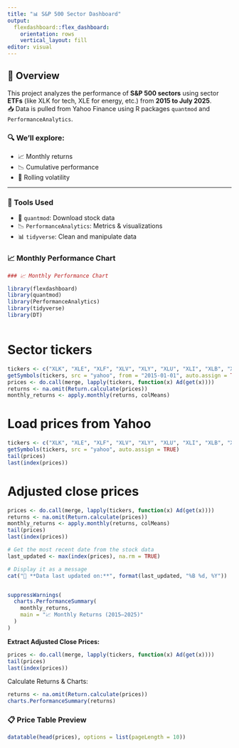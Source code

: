 ```yaml
---
title: "📊 S&P 500 Sector Dashboard"
output: 
  flexdashboard::flex_dashboard:
    orientation: rows
    vertical_layout: fill
editor: visual
---
```


## 🧠 Overview

This project analyzes the performance of **S&P 500 sectors** using sector **ETFs** (like XLK for tech, XLE for energy, etc.) from **2015 to July 2025**.\
📥 Data is pulled from Yahoo Finance using R packages `quantmod` and `PerformanceAnalytics`.

### 🔍 We’ll explore:

-   📈 Monthly returns\
-   📉 Cumulative performance\
-   🔁 Rolling volatility

------------------------------------------------------------------------

### 🧰 Tools Used

-   🧮 `quantmod`: Download stock data\
-   📉 `PerformanceAnalytics`: Metrics & visualizations\
-   📊 `tidyverse`: Clean and manipulate data

### 📈 Monthly Performance Chart

```r
### 📈 Monthly Performance Chart

library(flexdashboard)
library(quantmod)
library(PerformanceAnalytics)
library(tidyverse)
library(DT)



```

# Sector tickers

```r
tickers <- c("XLK", "XLE", "XLF", "XLV", "XLY", "XLU", "XLI", "XLB", "XLRE", "XLC", "XLP")
getSymbols(tickers, src = "yahoo", from = "2015-01-01", auto.assign = TRUE)
prices <- do.call(merge, lapply(tickers, function(x) Ad(get(x))))
returns <- na.omit(Return.calculate(prices))
monthly_returns <- apply.monthly(returns, colMeans)

```

# Load prices from Yahoo

```r
tickers <- c("XLK", "XLE", "XLF", "XLV", "XLY", "XLU", "XLI", "XLB", "XLRE", "XLC", "XLP")
getSymbols(tickers, src = "yahoo", auto.assign = TRUE)
tail(prices)
last(index(prices))

```

# Adjusted close prices

```r
prices <- do.call(merge, lapply(tickers, function(x) Ad(get(x))))
returns <- na.omit(Return.calculate(prices))
monthly_returns <- apply.monthly(returns, colMeans)
tail(prices)
last(index(prices))
```

```r
# Get the most recent date from the stock data
last_updated <- max(index(prices), na.rm = TRUE)

# Display it as a message
cat("📅 **Data last updated on:**", format(last_updated, "%B %d, %Y"))
```

```rprices
```

```r
suppressWarnings(
  charts.PerformanceSummary(
    monthly_returns,
    main = "📈 Monthly Returns (2015–2025)"
  )
)
```

**Extract Adjusted Close Prices:**

```r
prices <- do.call(merge, lapply(tickers, function(x) Ad(get(x))))
tail(prices)
last(index(prices))

```

Calculate Returns & Charts:

```r
returns <- na.omit(Return.calculate(prices))
charts.PerformanceSummary(returns)
```

### 📋 Price Table Preview

```r
datatable(head(prices), options = list(pageLength = 10))
```

